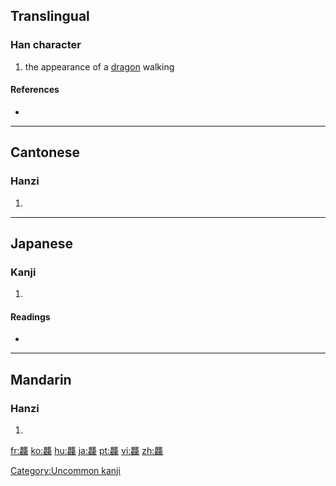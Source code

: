 ==Translingual==

===Han character===
{{Han char|rn=212|rad=龍|as=32|sn=48|four=0121<sub>1</sub>|canj=卜心卜月心 (YPYBP)|ids=⿱[[龍]]+[[龍]][[龍]]}}

# the appearance of a [[dragon]] walking

====References====
* {{Han ref|kx=1537.250|dkj=48845|dj=2078.160|hdz=74806.090|uh=9F98|ud=40856|bh=F9D5|bd=63957}}

----

==Cantonese==

===Hanzi===
{{yue-hanzi|jyut=daap6|y=daap6}}

# {{defn|Cantonese}}

----

==Japanese==

===Kanji===
{{ja-kanji|grade=|rs=龍32}}

# {{defn|Japanese}}

====Readings====
* {{ja-readings|on=[[とう]] (tō)|kun=}}

[[Category:Uncommon kanji]]

----

==Mandarin==

===Hanzi===
{{cmn-hanzi|pin=[[tà]] ([[ta4]])|wg=t'a<sup>4</sup>}}

# {{defn|Mandarin}}

[[fr:龘]]
[[ko:龘]]
[[hu:龘]]
[[ja:龘]]
[[pt:龘]]
[[vi:龘]]
[[zh:龘]]
